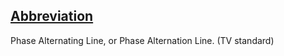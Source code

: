 ==[[Wiktionary:List of acronyms and abbreviations|Abbreviation]]==

Phase Alternating Line, or Phase Alternation Line. (TV standard)